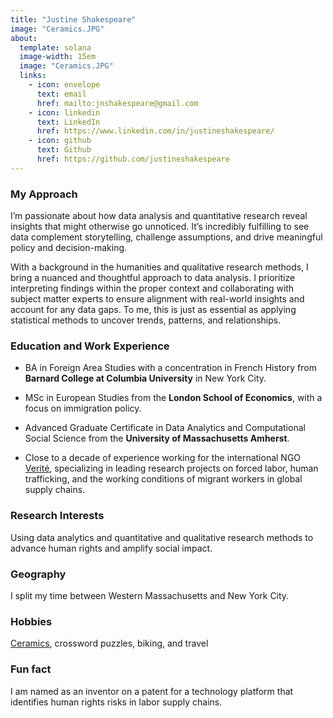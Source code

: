 ```yaml
---
title: "Justine Shakespeare"
image: "Ceramics.JPG"
about:
  template: solana
  image-width: 15em
  image: "Ceramics.JPG"
  links:
    - icon: envelope
      text: email
      href: mailto:jnshakespeare@gmail.com
    - icon: linkedin
      text: LinkedIn
      href: https://www.linkedin.com/in/justineshakespeare/
    - icon: github
      text: Github
      href: https://github.com/justineshakespeare
---
```


### My Approach

I’m passionate about how data analysis and quantitative research reveal insights that might otherwise go unnoticed. It’s incredibly fulfilling to see data complement storytelling, challenge assumptions, and drive meaningful policy and decision-making.

With a background in the humanities and qualitative research methods, I bring a nuanced and thoughtful approach to data analysis. I prioritize interpreting findings within the proper context and collaborating with subject matter experts to ensure alignment with real-world insights and account for any data gaps. To me, this is just as essential as applying statistical methods to uncover trends, patterns, and relationships.

### Education and Work Experience

-   BA in Foreign Area Studies with a concentration in French History from **Barnard College at Columbia University** in New York City.

-   MSc in European Studies from the **London School of Economics**, with a focus on immigration policy.

-   Advanced Graduate Certificate in Data Analytics and Computational Social Science from the **University of Massachusetts Amherst**.

-   Close to a decade of experience working for the international NGO [Verité](http://verite.org), specializing in leading research projects on forced labor, human trafficking, and the working conditions of migrant workers in global supply chains.

### Research Interests

Using data analytics and quantitative and qualitative research methods to advance human rights and amplify social impact.

### Geography

I split my time between Western Massachusetts and New York City.

### Hobbies

[Ceramics](https://www.instagram.com/justineshakespeareceramics?igsh=MW9xYmwzaXlyeGhrbA%3D%3D&utm_source=qr), crossword puzzles, biking, and travel

### Fun fact

I am named as an inventor on a patent for a technology platform that identifies human rights risks in labor supply chains.

